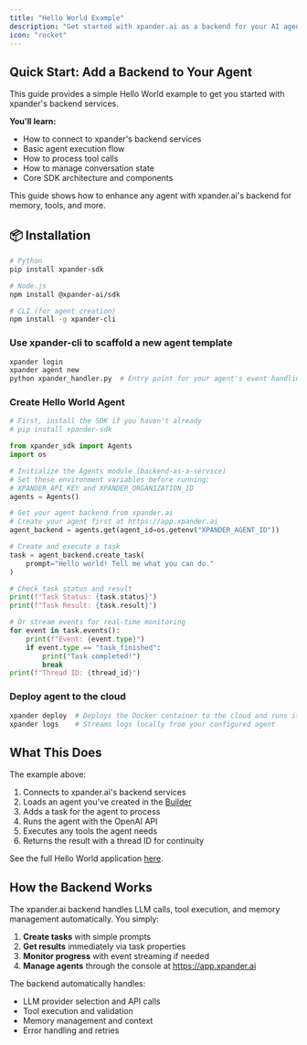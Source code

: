 ```yaml
---
title: "Hello World Example"
description: "Get started with xpander.ai as a backend for your AI agents"
icon: "rocket"
---
```


## Quick Start: Add a Backend to Your Agent

<Note>
This guide provides a simple Hello World example to get you started with xpander's backend services.

**You'll learn:**
- How to connect to xpander's backend services
- Basic agent execution flow
- How to process tool calls
- How to manage conversation state
- Core SDK architecture and components
</Note>

This guide shows how to enhance any agent with xpander.ai's backend for memory, tools, and more.

## 📦 Installation

```bash
# Python
pip install xpander-sdk

# Node.js
npm install @xpander-ai/sdk

# CLI (for agent creation)
npm install -g xpander-cli
```

### Use xpander-cli to scaffold a new agent template

```bash
xpander login
xpander agent new
python xpander_handler.py  # Entry point for your agent's event handling
```

### Create Hello World Agent

```python hello_world_agent.py
# First, install the SDK if you haven't already
# pip install xpander-sdk

from xpander_sdk import Agents
import os

# Initialize the Agents module (backend-as-a-service)
# Set these environment variables before running:
# XPANDER_API_KEY and XPANDER_ORGANIZATION_ID
agents = Agents()

# Get your agent backend from xpander.ai
# Create your agent first at https://app.xpander.ai
agent_backend = agents.get(agent_id=os.getenv("XPANDER_AGENT_ID"))

# Create and execute a task
task = agent_backend.create_task(
    prompt="Hello world! Tell me what you can do."
)

# Check task status and result
print(f"Task Status: {task.status}")
print(f"Task Result: {task.result}")

# Or stream events for real-time monitoring
for event in task.events():
    print(f"Event: {event.type}")
    if event.type == "task_finished":
        print("Task completed!")
        break
print(f"Thread ID: {thread_id}")
```


### Deploy agent to the cloud

```bash
xpander deploy  # Deploys the Docker container to the cloud and runs it via xpander_handler.py
xpander logs    # Streams logs locally from your configured agent
```


## What This Does

The example above:

1. Connects to xpander.ai's backend services
2. Loads an agent you've created in the [Builder](https://app.xpander.ai)
3. Adds a task for the agent to process
4. Runs the agent with the OpenAI API
5. Executes any tools the agent needs
6. Returns the result with a thread ID for continuity

See the full Hello World application [here](https://github.com/xpander-ai/xpander.ai/tree/main/Getting-Started/hello-worlds).

## How the Backend Works

The xpander.ai backend handles LLM calls, tool execution, and memory management automatically. You simply:

1. **Create tasks** with simple prompts
2. **Get results** immediately via task properties 
3. **Monitor progress** with event streaming if needed
4. **Manage agents** through the console at https://app.xpander.ai

The backend automatically handles:
- LLM provider selection and API calls
- Tool execution and validation  
- Memory management and context
- Error handling and retries